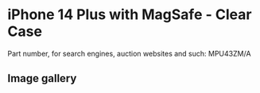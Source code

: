 # iPhone 14 Plus  with MagSafe - Clear Case

Part number, for search engines, auction websites and such: MPU43ZM/A

## Image gallery

<div style={{ width: "768px" }}>
  <GalleryComponent
    images={[
      {
        original: "/everysource/MPU43",
        thumbnail: "/everypreview/MPU43",
      },
      {
        original: "/everysource/MPU43_AV1",
        thumbnail: "/everypreview/MPU43_AV1",
      },
      {
        original: "/everysource/MPU43_AV2",
        thumbnail: "/everypreview/MPU43_AV2",
      },
      {
        original: "/everysource/MPU43_AV3",
        thumbnail: "/everypreview/MPU43_AV3",
      },
      {
        original: "/everysource/MPU43_AV4",
        thumbnail: "/everypreview/MPU43_AV4",
      },
      {
        original: "/everysource/MPU43_AV5",
        thumbnail: "/everypreview/MPU43_AV5",
      }
    ]}
  />
</div>